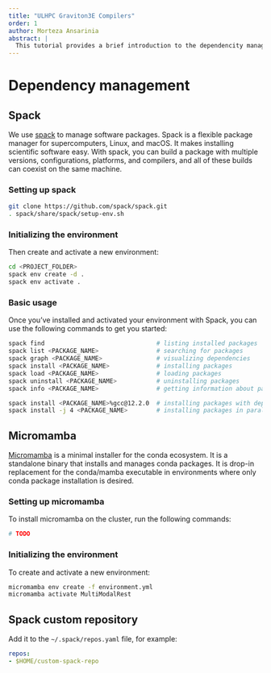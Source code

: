 ```yaml
---
title: "ULHPC Graviton3E Compilers"
order: 1
author: Morteza Ansarinia
abstract: |
  This tutorial provides a brief introduction to the dependencity management on the ULHPC/AWS cluster.
---
```


# Dependency management

## Spack

We use [spack](https://spack.io/) to manage software packages. Spack is a flexible package manager for supercomputers, Linux, and macOS. It makes installing scientific software easy. With spack, you can build a package with multiple versions, configurations, platforms, and compilers, and all of these builds can coexist on the same machine.


### Setting up spack

```bash
git clone https://github.com/spack/spack.git
. spack/share/spack/setup-env.sh
```

### Initializing the environment

Then create and activate a new environment:


```bash
cd <PROJECT_FOLDER>
spack env create -d .
spack env activate .
```

### Basic usage

Once you've installed and activated your environment with Spack,  you can use the following commands to get you started:

```bash
spack find                               # listing installed packages
spack list <PACKAGE_NAME>                # searching for packages
spack graph <PACKAGE_NAME>               # visualizing dependencies
spack install <PACKAGE_NAME>             # installing packages
spack load <PACKAGE_NAME>                # loading packages
spack uninstall <PACKAGE_NAME>           # uninstalling packages
spack info <PACKAGE_NAME>                # getting information about packages

spack install <PACKAGE_NAME>%gcc@12.2.0  # installing packages with dependencies
spack install -j 4 <PACKAGE_NAME>        # installing packages in parallel

```

## Micromamba

[Micromamba]() is a minimal installer for the conda ecosystem. It is a standalone binary that installs and manages conda packages. It is drop-in replacement for the conda/mamba executable in environments where only conda package installation is desired.

### Setting up micromamba

To install micromamba on the cluster, run the following commands:

```bash
# TODO
```

### Initializing the environment

To create and activate a new environment:

```bash
micromamba env create -f environment.yml
micromamba activate MultiModalRest
```


## Spack custom repository

Add it to the `~/.spack/repos.yaml` file, for example:

```yaml
repos:
- $HOME/custom-spack-repo
```
